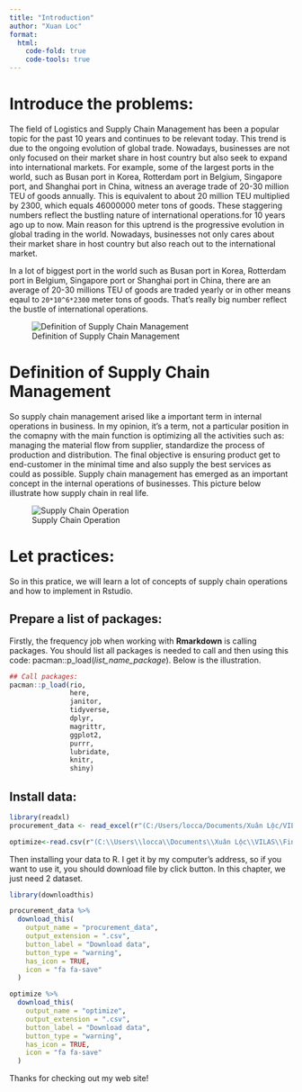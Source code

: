 ```yaml
---
title: "Introduction"
author: "Xuan Loc"
format: 
  html:
    code-fold: true
    code-tools: true
---
```


# Introduce the problems:

The field of Logistics and Supply Chain Management has been a popular topic for the past 10 years and continues to be relevant today. This trend is due to the ongoing evolution of global trade. Nowadays, businesses are not only focused on their market share in host country but also seek to expand into international markets. For example, some of the largest ports in the world, such as Busan port in Korea, Rotterdam port in Belgium, Singapore port, and Shanghai port in China, witness an average trade of 20-30 million TEU of goods annually. This is equivalent to about 20 million TEU multiplied by 2300, which equals 46000000 meter tons of goods. These staggering numbers reflect the bustling nature of international operations.for 10 years ago up to now. Main reason for this uptrend is the progressive evolution in global trading in the world. Nowadays, businesses not only cares about their market share in host country but also reach out to the international market.

In a lot of biggest port in the world such as Busan port in Korea, Rotterdam port in Belgium, Singapore port or Shanghai port in China, there are an average of 20-30 millions TEU of goods are traded yearly or in other means eqaul to `20*10^6*2300` meter tons of goods. That's really big number reflect the bustle of international operations.

![Definition of Supply Chain Management](img/Supply%20Chain%20Management.jpg)

# Definition of Supply Chain Management

So supply chain management arised like a important term in internal operations in business. In my opinion, it's a term, not a particular position in the comapny with the main function is optimizing all the activities such as: managing the material flow from supplier, standardize the process of production and distribution. The final objective is ensuring product get to end-customer in the minimal time and also supply the best services as could as possible. Supply chain management has emerged as an important concept in the internal operations of businesses. This picture below illustrate how supply chain in real life.

![Supply Chain Operation](img/Supply%20Chain%20Operation.jpg)

# Let practices:

So in this pratice, we will learn a lot of concepts of supply chain operations and how to implement in Rstudio.

## Prepare a list of packages:

Firstly, the frequency job when working with **Rmarkdown** is calling packages. You should list all packages is needed to call and then using this code: pacman::p_load(*list_name_package*). Below is the illustration.

```r
## Call packages:
pacman::p_load(rio,
               here,
               janitor,
               tidyverse,
               dplyr,
               magrittr,
               ggplot2,
               purrr,
               lubridate,
               knitr,
               shiny)
```

## Install data:

```r
library(readxl)
procurement_data <- read_excel(r"(C:/Users/locca/Documents/Xuân Lộc/VILAS/Data_Chuong 7/procurement_data.xlsx)")

optimize<-read.csv(r"(C:\\Users\\locca\\Documents\\Xuân Lộc\\VILAS\\Final project\\Optimize_df.csv)")
```

Then installing your data to R. I get it by my computer's address, so if you want to use it, you should download file by click button. In this chapter, we just need 2 dataset.

```r
library(downloadthis)

procurement_data %>%
  download_this(
    output_name = "procurement_data",
    output_extension = ".csv",
    button_label = "Download data",
    button_type = "warning",
    has_icon = TRUE,
    icon = "fa fa-save"
  )
```

```r

optimize %>%
  download_this(
    output_name = "optimize",
    output_extension = ".csv",
    button_label = "Download data",
    button_type = "warning",
    has_icon = TRUE,
    icon = "fa fa-save"
  )

```

Thanks for checking out my web site!

